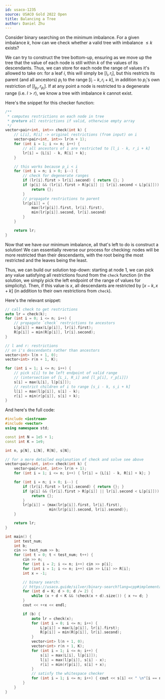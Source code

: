 ```yaml
---
id: usaco-1235
source: USACO Gold 2022 Open
title: Balancing a Tree
author: Daniel Zhu
---
```


<Spoiler title="Hint">

Consider binary searching on the minimum imbalance. For a given imbalance $k$, how can we check whether a valid tree with imbalance $\leq k$ exists?

</Spoiler>

<Spoiler title="Solution Part 1">

We can try to construct the tree bottom-up, ensuring as we move up the tree that the value of each node is still within $k$ of the values of its descendants. Thus, we can store for each node the range of values it's allowed to take on: for a leaf $i$, this will simply be $[l_i, r_i]$, but this restricts its parent (and all ancestors) $p_i$ to the range $[l_i - k, r_i + k]$, in addition to $p_i$'s own restriction of $[l_{p_i}, r_{p_i}]$. If at any point a node is restricted to a degenerate range (i.e. $l > r$), we know a tree with imbalance $k$ cannot exist.

Here's the snippet for this checker function:

<LanguageSection>
<CPPSection>

```cpp
/**
 * computes restrictions on each node in tree
 * @return all restrictions if valid, otherwise empty array
 */
vector<pair<int, int>> check(int k) {
	// L[i], R[i] -> original restrictions (from input) on i
	vector<pair<int, int>> lr(n + 1);
	for (int i = 1; i <= n; i++) {
		// all ancestors of i are restricted to [l_i - k, r_i + k]
		lr[i] = {L[i] - k, R[i] + k};
	}

	// this works because p_i < i
	for (int i = n; i > 0; i--) {
		// check for degenerate ranges
		if (lr[i].first > lr[i].second) { return {}; }
		if (p[i] && (lr[i].first > R[p[i]] || lr[i].second < L[p[i]])) {
			return {};
		}
		// propagate restrictions to parent
		lr[p[i]] = {
			max(lr[p[i]].first, lr[i].first),
			min(lr[p[i]].second, lr[i].second)
		}
	}

	return lr;
}
```

</CPPSection>
</LanguageSection>

</Spoiler>

<Spoiler title="Solution Part 2">

Now that we have our minimum imbalance, all that's left to do is construct a solution! We can essentially reverse our process for checking: nodes will be more restricted than their descendants, with the root being the most restricted and the leaves being the least.

Thus, we can build our solution top-down: starting at node 1, we can pick any value satisfying all restrictions found from the `check` function (in the solution, we simply pick the left endpoint of the range of values for simplicity). Then, if this value is $x$, all descendants are restricted by $[x - k, x + k]$ (in addition to their own restrictions from `check`).

Here's the relevant snippet:

<LanguageSection>
<CPPSection>

```cpp
// call check to get restrictions
auto lr = check(k);
for (int i = 0; i <= n; i++) {
	// propagate `check` restrictions to ancestors
	L[p[i]] = max(L[p[i]], lr[i].first);
	R[p[i]] = min(R[p[i]], lr[i].second);
}

// l and r: restrictions
// on i's descendants rather than ancestors
vector<int> l(n + 1, 0);
vector<int> r(n + 1, K);

for (int i = 1; i <= n; i++) {
	// pick s[i] to be left endpoint of valid range
	// (intersection of [L_i, R_i] and [l_p[i], r_p[i]])
	s[i] = max(L[i], l[p[i]]);
	// restrict children of i to range [s_i - k, s_i + k]
	l[i] = max(l[p[i]], s[i] - k);
	r[i] = min(r[p[i]], s[i] + k);
}
```

</CPPSection>
</LanguageSection>

</Spoiler>

<Spoiler title="Solution Part 3">

And here's the full code:

<LanguageSection>
<CPPSection>

```cpp
#include <iostream>
#include <vector>
using namespace std;

const int N = 1e5 + 1;
const int K = 1e9;

int n, p[N], L[N], R[N], s[N];

// for a more detailed explanation of check and solve see above
vector<pair<int, int>> check(int k) {
	vector<pair<int, int>> lr(n + 1);
	for (int i = 1; i <= n; i++) { lr[i] = {L[i] - k, R[i] + k}; }

	for (int i = n; i > 0; i--) {
		if (lr[i].first > lr[i].second) { return {}; }
		if (p[i] && (lr[i].first > R[p[i]] || lr[i].second < L[p[i]])) {
			return {};
		}
		lr[p[i]] = {max(lr[p[i]].first, lr[i].first),
		            min(lr[p[i]].second, lr[i].second)};
	}

	return lr;
}

int main() {
	int test_num;
	int b;
	cin >> test_num >> b;
	for (int t = 0; t < test_num; t++) {
		cin >> n;
		for (int i = 2; i <= n; i++) cin >> p[i];
		for (int i = 1; i <= n; i++) cin >> L[i] >> R[i];
		int x = -1;

		// binary search:
		// https://usaco.guide/silver/binary-search?lang=cpp#implementation-2
		for (int d = K; d > 0; d /= 2) {
			while (x + d < K && !check(x + d).size()) { x += d; }
		}
		cout << ++x << endl;

		if (b) {
			auto lr = check(x);
			for (int i = 0; i <= n; i++) {
				L[p[i]] = max(L[p[i]], lr[i].first);
				R[p[i]] = min(R[p[i]], lr[i].second);
			}
			vector<int> l(n + 1, 0);
			vector<int> r(n + 1, K);
			for (int i = 1; i <= n; i++) {
				s[i] = max(L[i], l[p[i]]);
				l[i] = max(l[p[i]], s[i] - x);
				r[i] = min(r[p[i]], s[i] + x);
			}
			// satisfy the whitespace checker
			for (int i = 1; i <= n; i++) { cout << s[i] << " \n"[i == n]; }
		}
	}
}
```

</CPPSection>
</LanguageSection>

</Spoiler>
